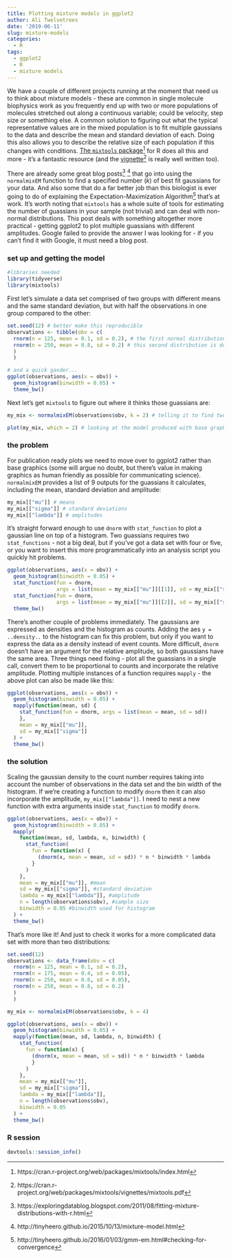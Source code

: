 ```yaml
---
title: Plotting mixture models in ggplot2
author: Ali Twelvetrees
date: '2019-06-11'
slug: mixture-models
categories:
  - R
tags:
  - ggplot2
  - R
  - mixture models
---
```



We have a couple of different projects running at the moment that need us to
think about mixture models - these are common in single molecule biophysics work
as you frequently end up with two or more populations of molecules stretched out
along a continuous variable; could be velocity, step size or something else. A
common solution to figuring out what the typical representative values are in
the mixed population is to fit multiple gaussians to the data and describe the
mean and standard deviation of each. Doing this also allows you to describe the
relative size of each population if this changes with conditions. [The `mixtools`
package](https://cran.r-project.org/web/packages/mixtools/index.html)[^1] for R
does all this and more - it's a fantastic resource (and the
[vignette](https://cran.r-project.org/web/packages/mixtools/vignettes/mixtools.pdf)[^2]
is really well written too).


[^1]: https://cran.r-project.org/web/packages/mixtools/index.html
[^2]: https://cran.r-project.org/web/packages/mixtools/vignettes/mixtools.pdf


There are already some great blog posts[^3] [^4] that go into using the
`normalmixEM` function to find a specified number (*k*) of best fit gaussians
for your data. And also some that do a far better job than this biologist is
ever going to do of explaining the Expectation-Maximization Algorithm[^5] that's
at work. It's worth noting that `mixtools` has a whole suite of tools for
estimating the number of guassians in your sample (not trivial) and can deal
with non-normal distributions. This post deals with something altogether more
practical - getting ggplot2 to plot multiple guassians with different
amplitudes. Google failed to provide the answer I was looking for - if you can't
find it with Google, it must need a blog post.

[^3]: https://exploringdatablog.blogspot.com/2011/08/fitting-mixture-distributions-with-r.html
[^4]: http://tinyheero.github.io/2015/10/13/mixture-model.html
[^5]: http://tinyheero.github.io/2016/01/03/gmm-em.html#checking-for-convergence

### set up and getting the model

```r
#libraries needed
library(tidyverse)
library(mixtools)
```

First let's simulate a data set comprised of two groups with different means and
the same standard deviation, but with half the observations in one group
compared to the other:


```r
set.seed(12) # better make this reproducible
observations <- tibble(obv = c(
  rnorm(n = 125, mean = 0.1, sd = 0.2), # the first normal distribution
  rnorm(n = 250, mean = 0.8, sd = 0.2) # this second distribution is double the size of the first
  )
  )

# and a quick gander...
ggplot(observations, aes(x = obv)) + 
  geom_histogram(binwidth = 0.05) +
  theme_bw()
```

Next let's get `mixtools` to figure out where it thinks those guassians are:
  
```r
my_mix <- normalmixEM(observations$obv, k = 2) # telling it to find two gaussians in the observations

plot(my_mix, which = 2) # looking at the model produced with base graphics
```

### the problem

For publication ready plots we need to move over to ggplot2 rather than base
graphics (some will argue no doubt, but there's value in making graphics as
human friendly as possible for communicating science).
`normalmixEM` provides a list of 9 outputs for the guassians it calculates,
including the mean, standard deviation and amplitude:
```r
my_mix[["mu"]] # means
my_mix[["sigma"]] # standard deviations
my_mix[["lambda"]] # amplitudes
```

It's straight forward enough to use `dnorm` with `stat_function` to plot a
gaussian line on top of a histogram. Two guassians requires two `stat_functions`
- not a big deal, but if you've got a data set with four or five, or you want to
insert this more programmatically into an analysis script you quickly hit
problems.
```r
ggplot(observations, aes(x = obv)) + 
  geom_histogram(binwidth = 0.05) +
  stat_function(fun = dnorm, 
                args = list(mean = my_mix[["mu"]][[1]], sd = my_mix[["sigma"]][[1]])) +
  stat_function(fun = dnorm, 
                args = list(mean = my_mix[["mu"]][[2]], sd = my_mix[["sigma"]][[2]])) +
  theme_bw()
```

There's another couple of problems immediately. The gaussians are expressed as
densities and the histogram as counts. Adding the aes `y = ..density..` to the
histogram can fix this problem, but only if you want to express the data as a
density instead of event counts. More difficult, `dnorm` doesn't have an
argument for the relative amplitude, so both gaussians have the same area. Three
things need fixing - plot all the guassians in a single call, convert them to be
proportional to counts and incorporate the relative amplitude. Plotting multiple
instances of a function requires `mapply` - the above plot can also be made like
this:
```r
ggplot(observations, aes(x = obv)) + 
  geom_histogram(binwidth = 0.05) +
  mapply(function(mean, sd) {
    stat_function(fun = dnorm, args = list(mean = mean, sd = sd))
    },
    mean = my_mix[["mu"]], 
    sd = my_mix[["sigma"]]
  ) +
  theme_bw()
```

### the solution

Scaling the gaussian density to the count number requires taking into account
the number of observations in the data set and the bin width of the histogram.
If we're creating a function to modify `dnorm` then it can also incorporate the
amplitude, `my_mix[["lambda"]]`.  I need to nest a new function with extra
arguments inside `stat_function` to modify `dnorm`.
```r
ggplot(observations, aes(x = obv)) +
  geom_histogram(binwidth = 0.05) +
  mapply(
    function(mean, sd, lambda, n, binwidth) {
      stat_function(
        fun = function(x) {
          (dnorm(x, mean = mean, sd = sd)) * n * binwidth * lambda
        }
      )
    },
    mean = my_mix[["mu"]], #mean
    sd = my_mix[["sigma"]], #standard deviation
    lambda = my_mix[["lambda"]], #amplitude
    n = length(observations$obv), #sample size
    binwidth = 0.05 #binwidth used for histogram
  ) +
  theme_bw()
```
          
That's more like it! And just to check it works for a more complicated data set
with more than two distributions:
```r
set.seed(12)
observations <- data_frame(obv = c(
  rnorm(n = 125, mean = 0.1, sd = 0.2),
  rnorm(n = 175, mean = 0.4, sd = 0.05),
  rnorm(n = 250, mean = 0.6, sd = 0.05),
  rnorm(n = 250, mean = 0.8, sd = 0.2)
  )
  )

my_mix <- normalmixEM(observations$obv, k = 4)

ggplot(observations, aes(x = obv)) + 
  geom_histogram(binwidth = 0.05) +
  mapply(function(mean, sd, lambda, n, binwidth) {
    stat_function(
      fun = function(x) {
        (dnorm(x, mean = mean, sd = sd)) * n * binwidth * lambda
        }
      )
    },
    mean = my_mix[["mu"]], 
    sd = my_mix[["sigma"]],
    lambda = my_mix[["lambda"]],
    n = length(observations$obv),
    binwidth = 0.05
  ) +
  theme_bw()
```

### R session

```r
devtools::session_info()
```


